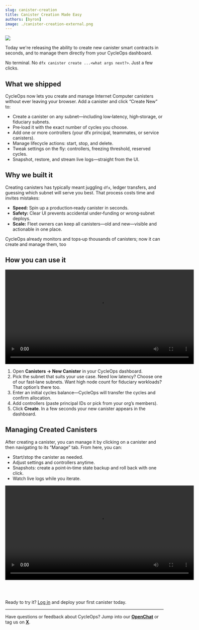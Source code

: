 ```yaml
---
slug: canister-creation 
title: Canister Creation Made Easy
authors: [byron]
image: ./canister-creation-external.png
---
```


[![](./canister-creation-internal.png)](/changelog/canister-creation)

Today we're releasing the ability to create new canister smart contracts in seconds, and to manage them directly from your CycleOps dashboard.

No terminal. No `dfx canister create ...<what args next?>`. Just a few clicks.

<!-- truncate -->

## What we shipped

CycleOps now lets you create and manage Internet Computer canisters without ever leaving your browser. Add a canister and click “Create New” to:
- Create a canister on any subnet—including low‑latency, high‑storage, or fiduciary subnets.
- Pre‑load it with the exact number of cycles you choose.
- Add one or more controllers (your dfx principal, teammates, or service canisters).
- Manage lifecycle actions: start, stop, and delete.
- Tweak settings on the fly: controllers, freezing threshold, reserved cycles.
- Snapshot, restore, and stream live logs—straight from the UI.

## Why we built it

Creating canisters has typically meant juggling `dfx`, ledger transfers, and guessing which subnet will serve you best. That process costs time and invites mistakes:

- **Speed:** Spin up a production‑ready canister in seconds.
- **Safety:** Clear UI prevents accidental under‑funding or wrong‑subnet deploys.
- **Scale:** Fleet owners can keep all canisters—old and new—visible and actionable in one place.

CycleOps already monitors and tops‑up thousands of canisters; now it can create and manage them, too

## How you can use it

<video controls width="600">
  <source src="/create-canister.mp4" type="video/mp4" />
  Your browser does not support the video tag.
</video>


1. Open **Canisters → New Canister** in your CycleOps dashboard.
2. Pick the subnet that suits your use case. Need low latency? Choose one of our fast‑lane subnets. Want high node count for fiduciary workloads? That option’s there too.
3. Enter an initial cycles balance—CycleOps will transfer the cycles and confirm allocation.
4. Add controllers (paste principal IDs or pick from your org’s members).
5. Click **Create**. In a few seconds your new canister appears in the dashboard.

## Managing Created Canisters

After creating a canister, you can manage it by clicking on a canister and then navigating to its “Manage” tab. From here, you can:

- Start/stop the canister as needed.
- Adjust settings and controllers anytime.
- Snapshots: create a point‑in‑time state backup and roll back with one click.
- Watch live logs while you iterate.

<video controls width="600">
  <source src="/live-logs.mp4" type="video/mp4" />
  Your browser does not support the video tag.
</video>

<br/><br/>

Ready to try it? [Log in](https://cycleops.dev) and deploy your first canister today.

---

Have questions or feedback about CycleOps? Jump into our [**OpenChat**](https://oc.app/community/tw3lb-zqaaa-aaaar-ar3aa-cai/?ref=xeivw-sqaaa-aaaaf-adr7a-cai) or tag us on [**X**](https://x.com/CycleOps).
